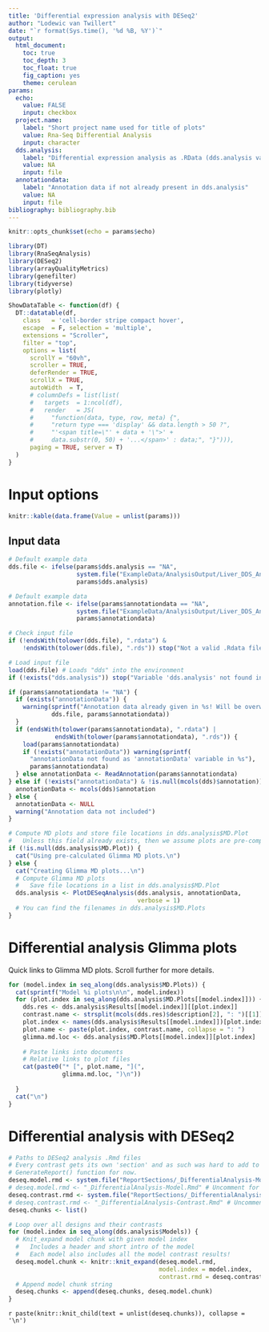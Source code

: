 ```yaml
---
title: 'Differential expression analysis with DESeq2'
author: "Lodewic van Twillert"
date: "`r format(Sys.time(), '%d %B, %Y')`"
output:
  html_document:
    toc: true
    toc_depth: 3
    toc_float: true
    fig_caption: yes
    theme: cerulean
params:
  echo:
    value: FALSE
    input: checkbox
  project.name: 
    label: "Short project name used for title of plots"
    value: Rna-Seq Differential Analysis
    input: character
  dds.analysis:
    label: "Differential expression analysis as .RData (dds.analysis variable expected)"
    value: NA
    input: file
  annotationdata:
    label: "Annotation data if not already present in dds.analysis"
    value: NA
    input: file
bibliography: bibliography.bib
---
```


```r
knitr::opts_chunk$set(echo = params$echo)
```

```r
library(DT)
library(RnaSeqAnalysis)
library(DESeq2)
library(arrayQualityMetrics)
library(genefilter)
library(tidyverse)
library(plotly)
```

```r
ShowDataTable <- function(df) {
  DT::datatable(df,
    class   = 'cell-border stripe compact hover',
    escape  = F, selection = 'multiple',
    extensions = "Scroller",
    filter = "top",
    options = list(
      scrollY = "60vh",
      scroller = TRUE,
      deferRender = TRUE,
      scrollX = TRUE,
      autoWidth  = T,
      # columnDefs = list(list(
      #   targets  = 1:ncol(df),
      #   render   = JS(
      #     "function(data, type, row, meta) {",
      #     "return type === 'display' && data.length > 50 ?",
      #     "'<span title=\"' + data + '\">' +
      #     data.substr(0, 50) + '...</span>' : data;", "}"))),
      paging = TRUE, server = T)
  )
}
```


# Input options

```r
knitr::kable(data.frame(Value = unlist(params)))
```

## Input data {.tabset}

```r
# Default example data
dds.file <- ifelse(params$dds.analysis == "NA",
                   system.file("ExampleData/AnalysisOutput/Liver_DDS_Analysis.RData", package = "RnaSeqAnalysis"),
                   params$dds.analysis)

# Default example data
annotation.file <- ifelse(params$annotationdata == "NA",
                   system.file("ExampleData/AnalysisOutput/Liver_DDS_Annotation.RData", package = "RnaSeqAnalysis"),
                   params$annotationdata)

# Check input file
if (!endsWith(tolower(dds.file), ".rdata") &
    !endsWith(tolower(dds.file), ".rds")) stop("Not a valid .Rdata file as input!")
```

```r
# Load input file
load(dds.file) # Loads "dds" into the environment
if (!exists("dds.analysis")) stop("Variable 'dds.analysis' not found in input .RData file")
```

```r
if (params$annotationdata != "NA") {
  if (exists("annotationData")) {
    warning(sprintf("Annotation data already given in %s! Will be overwritten by %s.",
            dds.file, params$annotationdata))
  }
  if (endsWith(tolower(params$annotationdata), ".rdata") |
             endsWith(tolower(params$annotationdata), ".rds")) {
    load(params$annotationdata)
    if (!exists("annotationData")) warning(sprintf(
      "annotationData not found as 'annotationData' variable in %s"),
      params$annotationdata)
  } else annotationData <- ReadAnnotation(params$annotationdata)
} else if (!exists("annotationData") & !is.null(mcols(dds)$annotation)) {
  annotationData <- mcols(dds)$annotation
} else {
  annotationData <- NULL
  warning("Annotation data not included")
}
```

```r
# Compute MD plots and store file locations in dds.analysis$MD.Plot
#   Unless this field already exists, then we assume plots are pre-computed
if (!is.null(dds.analysis$MD.Plot)) {
  cat("Using pre-calculated Glimma MD plots.\n")
} else {
  cat("Creating Glimma MD plots...\n")
  # Compute Glimma MD plots
  #   Save file locations in a list in dds.analysis$MD.Plot
  dds.analysis <- PlotDESeqAnalysis(dds.analysis, annotationData,
                                    verbose = 1)
  # You can find the filenames in dds.analysis$MD.Plots
}
```

# Differential analysis Glimma plots

Quick links to Glimma MD plots.
Scroll further for more details.

```r
for (model.index in seq_along(dds.analysis$MD.Plots)) {
  cat(sprintf("Model %i plots\n\n", model.index))
  for (plot.index in seq_along(dds.analysis$MD.Plots[[model.index]])) {
    dds.res <- dds.analysis$Results[[model.index]][[plot.index]]
    contrast.name <- strsplit(mcols(dds.res)$description[2], ": ")[[1]][2]
    plot.index <- names(dds.analysis$Results[[model.index]])[plot.index]
    plot.name <- paste(plot.index, contrast.name, collapse = ": ")
    glimma.md.loc <- dds.analysis$MD.Plots[[model.index]][plot.index]
  
    # Paste links into documents
    # Relative links to plot files
    cat(paste0("* [", plot.name, "](",
               glimma.md.loc, ")\n"))
    
  } 
  cat("\n")
}
```

# Differential analysis with DESeq2 {.tabset}

```r
# Paths to DESeq2 analysis .Rmd files
# Every contrast gets its own 'section' and as such was hard to add to the
# GenerateReport() function for now.
deseq.model.rmd <- system.file("ReportSections/_DifferentialAnalysis-Model.Rmd", package = "RnaSeqAnalysis")
# deseq.model.rmd <- "_DifferentialAnalysis-Model.Rmd" # Uncomment for testing local section
deseq.contrast.rmd <- system.file("ReportSections/_DifferentialAnalysis-Contrast.Rmd", package = "RnaSeqAnalysis")
# deseq.contrast.rmd <- "_DifferentialAnalysis-Contrast.Rmd" # Uncomment for testing local section
deseq.chunks <- list()

# Loop over all designs and their contrasts
for (model.index in seq_along(dds.analysis$Models)) {
  # Knit_expand model chunk with given model index
  #   Includes a header and short intro of the model
  #   Each model also includes all the model contrast results!
  deseq.model.chunk <- knitr::knit_expand(deseq.model.rmd,
                                          model.index = model.index,
                                          contrast.rmd = deseq.contrast.rmd)
  # Append model chunk string
  deseq.chunks <- append(deseq.chunks, deseq.model.chunk)
}
```

`r paste(knitr::knit_child(text = unlist(deseq.chunks)), collapse = '\n')`


